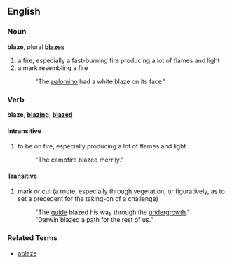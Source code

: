 ==English==
===Noun===
'''blaze''', plural '''[[blazes]]'''

# a fire, especially a fast-burning fire producing a lot of flames and light
# a mark resembling a fire
#: "The [[palomino]] had a white blaze on its face."

===Verb===
'''blaze''', '''[[blazing]]''', '''[[blazed]]'''

====Intransitive====

# to be on fire, especially producing a lot of flames and light
#: "The campfire blazed merrily."

====Transitive====

# mark or cut (a route, especially through vegetation, or figuratively, as to set a precedent for the taking-on of a challenge)
#: "The [[guide]] blazed his way through the [[undergrowth]]."
#: "Darwin blazed a path for the rest of us."

===Related Terms===
*[[ablaze]]